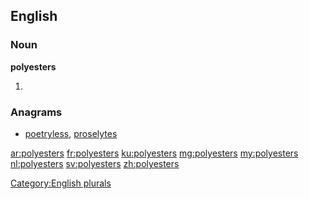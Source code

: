 ==English==

===Noun===
'''polyesters'''

# {{plural of|polyester}}

===Anagrams===
* [[poetryless#English|poetryless]], [[proselytes#English|proselytes]]

[[Category:English plurals]]

[[ar:polyesters]]
[[fr:polyesters]]
[[ku:polyesters]]
[[mg:polyesters]]
[[my:polyesters]]
[[nl:polyesters]]
[[sv:polyesters]]
[[zh:polyesters]]
